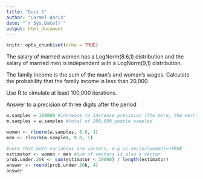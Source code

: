 ```yaml
---
title: "Quiz 6"
author: "Carmel Baris"
date: "`r Sys.Date()`"
output: html_document
---
```


```r
knitr::opts_chunk$set(echo = TRUE)
```

The salary of married women has a LogNorm(8.6,1) distribution and the salary of married men is independent with a LogNorm(9,1) distribution.

The family income is the sum of the man's and woman's wages. 
Calculate the probability that the family income is less than 20,000

Use R to simulate at least 100,000 iterations.

Answer to a precision of three digits after the period


```r

w.samples = 100000 #increase to increase precision (the more, the merrier)
m.samples = w.samples #total of 200,000 people sampled

women <- rlnorm(w.samples, 8.6, 1)
men <- rlnorm(m.samples, 9.0, 1)

#note that both variables are vectors, e.g is.vector(women)>>TRUE
estimator <- women + men #sum of vectors is also a vector
prob.under.20k <- sum(estimator < 20000) / length(estimator)
answer <- round(prob.under.20k, 4)
answer
```

